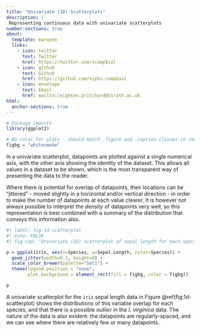 ```yaml
---
title: "Univariate (1D) Scatterplots"
description: |
 Representing continuous data with univariate scatterplots
number-sections: true
about:
  template: marquee
  links:
    - icon: twitter
      text: Twitter
      href: https://twitter.com/scompbiol
    - icon: github
      text: Github
      href: https://github.com/sipbs-compbiol
    - icon: envelope
      text: Email
      href: mailto:leighton.pritchard@strath.ac.uk
html:
  anchor-sections: true
---
```


```r
# Package imports
library(ggplot2)

# BG color for plots - should match .figure and .caption classes in rmd_style.css
figbg = "whitesmoke"
```

In a univariate scatterplot, datapoints are plotted against a single numerical axis, with the other axis showing the identity of the dataset. This allows all values in a dataset to be shown, which is the most transparent way of presenting the data to the reader. 

Where there is potential for overlap of datapoints, their locations can be "jittered" - moved slightly in a horizontal and/or vertical direction - in order to make the number of datapoints at each value clearer. It is however not always possible to interpret the *density* of datapoints very well, so this representation is best combined with a summary of the distribution that conveys this information also.

```r
#| label: fig-1d-scatterplot
#| echo: FALSE
#| fig-cap: "Univariate (1D) scatterplot of sepal length for each species from the `iris` dataset, with jitter."

p = ggplot(iris, aes(x=Species, y=Sepal.Length, color=Species)) +
  geom_jitter(width=0.1, height=0) +
  scale_color_brewer(palette="Set1") +
  theme(legend.position = "none",
        plot.background = element_rect(fill = figbg, color = figbg))

p
```

A univariate scatterplot for the `iris` sepal length data in Figure \@ref(fig:1d-scatterplot) shows the distributions of this variable overlap for each species, and that there is a possible *outlier* in the *I. virginica* data. The nature of the data is also evident: the datapoints are regularly-spaced, and we can see where there are relatively few or many datapoints.